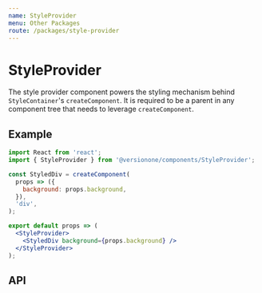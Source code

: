 ```yaml
---
name: StyleProvider
menu: Other Packages
route: /packages/style-provider
---
```



# StyleProvider

The style provider component powers the styling mechanism behind `StyleContainer`'s `createComponent`. It is required to be a parent in any component tree that needs to leverage `createComponent`.

## Example

```jsx
import React from 'react';
import { StyleProvider } from '@versionone/components/StyleProvider';

const StyledDiv = createComponent(
  props => ({
    background: props.background,
  }),
  'div',
);

export default props => (
  <StyleProvider>
    <StyledDiv background={props.background} />
  </StyleProvider>
);
```

## API

<PropsTable of={StyleProvider} />
